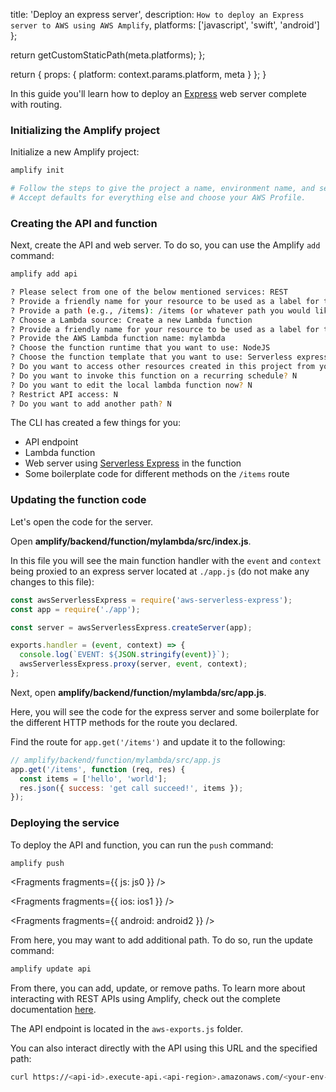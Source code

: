 
  title: 'Deploy an express server',
  description: `How to deploy an Express server to AWS using AWS Amplify`,
  platforms: ['javascript', 'swift', 'android']
};

  return getCustomStaticPath(meta.platforms);
};

  return {
    props: {
      platform: context.params.platform,
      meta
    }
  };
}

In this guide you'll learn how to deploy an [Express](https://expressjs.com/) web server complete with routing.

### Initializing the Amplify project

Initialize a new Amplify project:

```sh
amplify init

# Follow the steps to give the project a name, environment name, and set the default text editor.
# Accept defaults for everything else and choose your AWS Profile.
```

### Creating the API and function

Next, create the API and web server. To do so, you can use the Amplify `add` command:

```sh
amplify add api

? Please select from one of the below mentioned services: REST
? Provide a friendly name for your resource to be used as a label for this category in the project: myapi
? Provide a path (e.g., /items): /items (or whatever path you would like)
? Choose a Lambda source: Create a new Lambda function
? Provide a friendly name for your resource to be used as a label for this category in the project: mylambda
? Provide the AWS Lambda function name: mylambda
? Choose the function runtime that you want to use: NodeJS
? Choose the function template that you want to use: Serverless express function
? Do you want to access other resources created in this project from your Lambda function? N
? Do you want to invoke this function on a recurring schedule? N
? Do you want to edit the local lambda function now? N
? Restrict API access: N
? Do you want to add another path? N
```

The CLI has created a few things for you:

- API endpoint
- Lambda function
- Web server using [Serverless Express](https://github.com/awslabs/aws-serverless-express) in the function
- Some boilerplate code for different methods on the `/items` route

### Updating the function code

Let's open the code for the server.

Open **amplify/backend/function/mylambda/src/index.js**.

In this file you will see the main function handler with the `event` and `context` being proxied to an express server located at `./app.js` (do not make any changes to this file):

```js
const awsServerlessExpress = require('aws-serverless-express');
const app = require('./app');

const server = awsServerlessExpress.createServer(app);

exports.handler = (event, context) => {
  console.log(`EVENT: ${JSON.stringify(event)}`);
  awsServerlessExpress.proxy(server, event, context);
};
```

Next, open **amplify/backend/function/mylambda/src/app.js**.

Here, you will see the code for the express server and some boilerplate for the different HTTP methods for the route you declared.

Find the route for `app.get('/items')` and update it to the following:

```js
// amplify/backend/function/mylambda/src/app.js
app.get('/items', function (req, res) {
  const items = ['hello', 'world'];
  res.json({ success: 'get call succeed!', items });
});
```

### Deploying the service

To deploy the API and function, you can run the `push` command:

```sh
amplify push
```


<Fragments fragments={{ js: js0 }} />


<Fragments fragments={{ ios: ios1 }} />


<Fragments fragments={{ android: android2 }} />

From here, you may want to add additional path. To do so, run the update command:

```sh
amplify update api
```

From there, you can add, update, or remove paths. To learn more about interacting with REST APIs using Amplify, check out the complete documentation [here](/lib/restapi/getting-started).

The API endpoint is located in the `aws-exports.js` folder.

You can also interact directly with the API using this URL and the specified path:

```sh
curl https://<api-id>.execute-api.<api-region>.amazonaws.com/<your-env-name>/items
```
